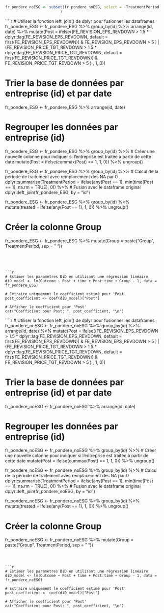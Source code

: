 ```r
fr_pondere_noESG <- subset(fr_pondere_noESG, select = -TreatmentPeriod.x
                         )

```


````r
# Utiliser la fonction left_join() de dplyr pour fusionner les dataframes
fr_pondere_ESG <- fr_pondere_ESG %>%
  group_by(id) %>%
  arrange(id, date) %>%
  mutate(Post = ifelse((FE_REVISION_EPS_REVDOWN > 1.5 * dplyr::lag(FE_REVISION_EPS_REVDOWN, default = first(FE_REVISION_EPS_REVDOWN)) & FE_REVISION_EPS_REVDOWN > 5 ) | (FE_REVISION_PRICE_TGT_REVDOWN > 1.5 * dplyr::lag(FE_REVISION_PRICE_TGT_REVDOWN, default = first(FE_REVISION_PRICE_TGT_REVDOWN)) & FE_REVISION_PRICE_TGT_REVDOWN > 5 ) , 1, 0))

  


# Trier la base de données par entreprise (id) et par date
fr_pondere_ESG <- fr_pondere_ESG %>% arrange(id, date)

# Regrouper les données par entreprise (id)
fr_pondere_ESG <- fr_pondere_ESG %>%
  group_by(id) %>%
  # Créer une nouvelle colonne pour indiquer si l'entreprise est traitée à partir de cette date
mutate(Post = ifelse(cummax(Post) == 1, 1, 0)) %>%
  ungroup()  


fr_pondere_ESG <- fr_pondere_ESG %>%
  group_by(id) %>%
  # Calcul de la période de traitement avec remplacement des NA par 0
  dplyr::summarise(TreatmentPeriod = ifelse(any(Post == 1), min(time[Post == 1], na.rm = TRUE), 0)) %>%
  # Fusion avec le dataframe original
  dplyr::left_join(fr_pondere_ESG, by = "id")


fr_pondere_ESG <- fr_pondere_ESG %>%
  group_by(id) %>%
  mutate(treated = ifelse(any(Post == 1), 1, 0)) %>%
  ungroup()


# Créer la colonne Group
fr_pondere_ESG <- fr_pondere_ESG %>%
  mutate(Group = paste("Group", TreatmentPeriod, sep = " "))
```




```r
# Estimer les paramètres DiD en utilisant une régression linéaire
diD_model <- lm(Outcome ~ Post + time + Post:time + Group - 1, data = fr_pondere_ESG)

# Extraire uniquement le coefficient estimé pour 'Post'
post_coefficient <- coef(diD_model)["Post"]

# Afficher le coefficient pour 'Post'
cat("Coefficient pour Post: ", post_coefficient, "\n")

```



````r
# Utiliser la fonction left_join() de dplyr pour fusionner les dataframes
fr_pondere_noESG <- fr_pondere_noESG %>%
  group_by(id) %>%
  arrange(id, date) %>%
  mutate(Post = ifelse((FE_REVISION_EPS_REVDOWN > 1.5 * dplyr::lag(FE_REVISION_EPS_REVDOWN, default = first(FE_REVISION_EPS_REVDOWN)) & FE_REVISION_EPS_REVDOWN > 5 ) | (FE_REVISION_PRICE_TGT_REVDOWN > 1.5 * dplyr::lag(FE_REVISION_PRICE_TGT_REVDOWN, default = first(FE_REVISION_PRICE_TGT_REVDOWN)) & FE_REVISION_PRICE_TGT_REVDOWN > 5 ) , 1, 0))

  


# Trier la base de données par entreprise (id) et par date
fr_pondere_noESG <- fr_pondere_noESG %>% arrange(id, date)

# Regrouper les données par entreprise (id)
fr_pondere_noESG <- fr_pondere_noESG %>%
  group_by(id) %>%
  # Créer une nouvelle colonne pour indiquer si l'entreprise est traitée à partir de cette date
mutate(Post = ifelse(cummax(Post) == 1, 1, 0)) %>%
  ungroup()  


fr_pondere_noESG <- fr_pondere_noESG %>%
  group_by(id) %>%
  # Calcul de la période de traitement avec remplacement des NA par 0
  dplyr::summarise(TreatmentPeriod = ifelse(any(Post == 1), min(time[Post == 1], na.rm = TRUE), 0)) %>%
  # Fusion avec le dataframe original
  dplyr::left_join(fr_pondere_noESG, by = "id")


fr_pondere_noESG <- fr_pondere_noESG %>%
  group_by(id) %>%
  mutate(treated = ifelse(any(Post == 1), 1, 0)) %>%
  ungroup()


# Créer la colonne Group
fr_pondere_noESG <- fr_pondere_noESG %>%
  mutate(Group = paste("Group", TreatmentPeriod, sep = " "))
```



```r
# Estimer les paramètres DiD en utilisant une régression linéaire
diD_model <- lm(Outcome ~ Post + time + Post:time + Group - 1, data = fr_pondere_noESG)

# Extraire uniquement le coefficient estimé pour 'Post'
post_coefficient <- coef(diD_model)["Post"]

# Afficher le coefficient pour 'Post'
cat("Coefficient pour Post: ", post_coefficient, "\n")

```


